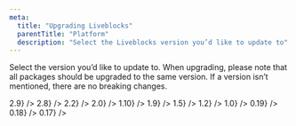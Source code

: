 ```yaml
---
meta:
  title: "Upgrading Liveblocks"
  parentTitle: "Platform"
  description: "Select the Liveblocks version you’d like to update to"
---
```


Select the version you’d like to update to. When upgrading, please note that all
packages should be upgraded to the same version. If a version isn’t mentioned,
there are no breaking changes.

<ListGrid>
  <DocsCard
    type="image"
    title="Upgrading to 2.9"
    href="/docs/platform/upgrading/2.9"
    visual={<DocsCardGradientText>2.9</DocsCardGradientText>}
  />
  <DocsCard
    type="image"
    title="Upgrading to 2.8"
    href="/docs/platform/upgrading/2.8"
    visual={<DocsCardGradientText>2.8</DocsCardGradientText>}
  />
  <DocsCard
    type="image"
    title="Upgrading to 2.2"
    href="/docs/platform/upgrading/2.2"
    visual={<DocsCardGradientText>2.2</DocsCardGradientText>}
  />
  <DocsCard
    type="image"
    title="Upgrading to 2.0"
    href="/docs/platform/upgrading/2.0"
    visual={<DocsCardGradientText>2.0</DocsCardGradientText>}
  />
  <DocsCard
    type="image"
    title="Upgrading to 1.10"
    href="/docs/platform/upgrading/1.10"
    visual={<DocsCardGradientText>1.10</DocsCardGradientText>}
  />
  <DocsCard
    type="image"
    title="Upgrading to 1.9"
    href="/docs/platform/upgrading/1.9"
    visual={<DocsCardGradientText>1.9</DocsCardGradientText>}
  />
  <DocsCard
    type="image"
    title="Upgrading to 1.5"
    href="/docs/platform/upgrading/1.5"
    visual={<DocsCardGradientText>1.5</DocsCardGradientText>}
  />
  <DocsCard
    type="image"
    title="Upgrading to 1.2"
    href="/docs/platform/upgrading/1.2"
    visual={<DocsCardGradientText>1.2</DocsCardGradientText>}
  />
  <DocsCard
    type="image"
    title="Upgrading to 1.0"
    href="/docs/platform/upgrading/1.0"
    visual={<DocsCardGradientText>1.0</DocsCardGradientText>}
  />
  <DocsCard
    type="image"
    title="Upgrading to 0.19"
    href="/docs/platform/upgrading/0.19"
    visual={<DocsCardGradientText>0.19</DocsCardGradientText>}
  />
  <DocsCard
    type="image"
    title="Upgrading to 0.18"
    href="/docs/platform/upgrading/0.18"
    visual={<DocsCardGradientText>0.18</DocsCardGradientText>}
  />
  <DocsCard
    type="image"
    title="Upgrading to 0.17"
    href="/docs/platform/upgrading/0.17"
    visual={<DocsCardGradientText>0.17</DocsCardGradientText>}
  />
</ListGrid>
